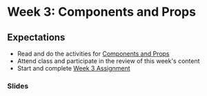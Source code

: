 # Week 3: Components and Props

## Expectations

- Read and do the activities for [Components and Props](/week3/components-and-props)
- Attend class and participate in the review of this week's content
- Start and complete [Week 3 Assignment](/week3/assignment)

### Slides


<Slideshow file="/week3/slides" />
